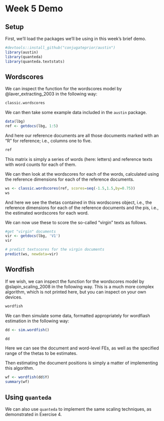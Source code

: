 # Week 5 Demo

## Setup
First, we'll load the packages we'll be using in this week's brief demo. 

```r
#devtools::install_github("conjugateprior/austin")
library(austin)
library(quanteda)
library(quanteda.textstats)
```

## Wordscores

We can inspect the function for the wordscores model by @laver_extracting_2003 in the following way:

```r
classic.wordscores
```

We can then take some example data included in the `austin` package.

```r
data(lbg)
ref <- getdocs(lbg, 1:5)
```

And here our reference documents are all those documents marked with an "R" for reference; i.e., columns one to five.

```r
ref
```

This matrix is simply a series of words (here: letters) and reference texts with word counts for each of them. 

We can then look at the wordscores for each of the words, calculated using the reference dimensions for each of the reference documents.

```r

ws <- classic.wordscores(ref, scores=seq(-1.5,1.5,by=0.75))
ws
```

And here we see the thetas contained in this wordscores object, i.e., the reference dimensions for each of the reference documents and the pis, i.e., the estimated wordscores for each word. 

We can now use these to score the so-called "virgin" texts as follows. 

```r

#get "virgin" documents
vir <- getdocs(lbg, 'V1')
vir

# predict textscores for the virgin documents
predict(ws, newdata=vir)
```

## Wordfish


If we wish, we can inspect the function for the wordscores model by @slapin_scaling_2008 in the following way. This is a much more complex algorithm, which is not printed here, but you can inspect on your own devices. 


```r
wordfish
```

We can then simulate some data, formatted appropriately for wordfiash estimation in the following way:

```r
dd <- sim.wordfish()

dd
```

Here we can see the document and word-level FEs, as well as the specified range of the thetas to be estimates. 

Then estimating the document positions is simply a matter of implementing this algorithm.

```r
wf <- wordfish(dd$Y)
summary(wf)
```

## Using `quanteda`

We can also use `quanteda` to implement the same scaling techniques, as demonstrated in Exercise 4. 

